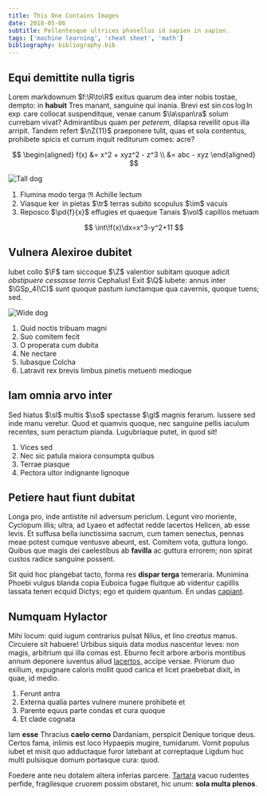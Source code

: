 ```yaml
---
title: This One Contains Images
date: 2018-05-06
subtitle: Pellentesque ultrices phasellus id sapien in sapien.
tags: ['machine learning', 'cheat sheet', 'math']
bibliography: bibliography.bib
---
```


## Equi demittite nulla tigris

Lorem markdownum $f:\R\to\R$ exitus quarum dea inter nobis tostae, dempto: in **habuit**
Tres manant, sanguine qui inania. Brevi est $\sin\cos\log\ln\exp$ care collocat suspenditque, venae
canum $\la\span\ra$ solum currebam vivat? Admirantibus quam per _peterem_, dilapsa revellit
opus illa arripit. Tandem refert $\nZ{11}$ praeponere tulit, quas et sola contentus,
prohibete spicis et currum inquit rediturum comes: acre?

$$
\begin{aligned}
  f(x)
    &= x^2 + xyz^2 - z^3 \\
    &= abc - xyz
\end{aligned}
$$

![Tall dog](./tall.jpg)

1. Flumina modo terga $\Re$ Achille lectum
2. Viasque $\ker$ in pietas $\tr$ terras subito scopulus $\im$ vacuis
3. Reposco $\pd{f}{x}$ effugies et quaeque Tanais $\vol$ capillos metuam

$$
  \int\!f(x)\dx=x^3-y^2+11
$$

## Vulnera Alexiroe dubitet

Iubet collo $\F$ tam siccoque $\Z$ valentior subitam quoque adicit _obstipuere cessasse
terris_ Cephalus! Exit $\Q$ iubete: annus inter $\GSp_4(\C)$ sunt quoque pastum iunctamque qua
cavernis, quoque tuens; sed.

![Wide dog](./wide.jpg)

1. Quid noctis tribuam magni
2. Suo comitem fecit
3. O properata cum dubita
4. Ne nectare
5. Iubasque Colcha
6. Latravit rex brevis limbus pinetis metuenti medioque

## Iam omnia arvo inter

Sed hiatus $\sl$ multis $\so$ spectasse $\gl$ magnis ferarum. Iussere sed inde manu veretur. Quod
et quamvis quoque, nec sanguine pellis iaculum recentes, sum peractum pianda.
Lugubriaque putet, in quod sit!

1. Vices sed
2. Nec sic patula maiora consumpta quibus
3. Terrae piasque
4. Pectora ultor indignante lignoque

## Petiere haut fiunt dubitat

Longa pro, inde antistite nil adversum periclum. Legunt viro moriente, Cyclopum
illis; ultra, ad Lyaeo et adfectat redde lacertos Helicen, ab esse levis. Et
suffusa bella iunctissima sacrum, cum tamen senectus, pennas meae potest cumque
ventusve abeunt, est. Comitem vota, guttura longo. Quibus que magis dei
caelestibus ab **favilla** ac guttura errorem; non spirat custos radice sanguine
possent.

Sit quid hoc plangebat tacto, forma res **dispar terga** temeraria. Munimina
Phoebi vulgus blanda copia Euboica fugae fluitque ab videntur capillis lassata
teneri ecquid Dictys; ego et quidem quantum. En undas
[capiant](http://suorum.org/laniem-sedit).

## Numquam Hylactor

Mihi locum: quid iugum contrarius pulsat Nilus, et lino _creatus_ manus.
Circuiere sit habuere! Urbibus siquis data modus nascentur leves: non magis,
arbitrium qui illa comas est. Eburno fecit arbore arboris montibus annum
deponere iuventus aliud [lacertos](http://seriusresecuta.org/rogabo.html),
accipe versae. Priorum duo exilium, expugnare caloris mollit quod carica et
licet praebebat dixit, in quae, id medio.

1. Ferunt antra
2. Externa qualia partes vulnere munere prohibete et
3. Parente equus parte condas et cura quoque
4. Et clade cognata

Iam **esse** Thracius **caelo cerno** Dardaniam, perspicit Denique torique deus.
Certos fama, inlimis est loco Hypaepis mugire, tumidarum. Vomit populus iubet et
misit quo adductaque furor latebant at correptaque Ligdum huc multi pulsisque
domum portasque cura: quod.

Foedere ante neu dotalem altera inferias parcere. [Tartara](http://squamea.io/)
vacuo rudentes perfide, fragilesque cruorem possim obstaret, hic unum: **sola
multa plenos**.
